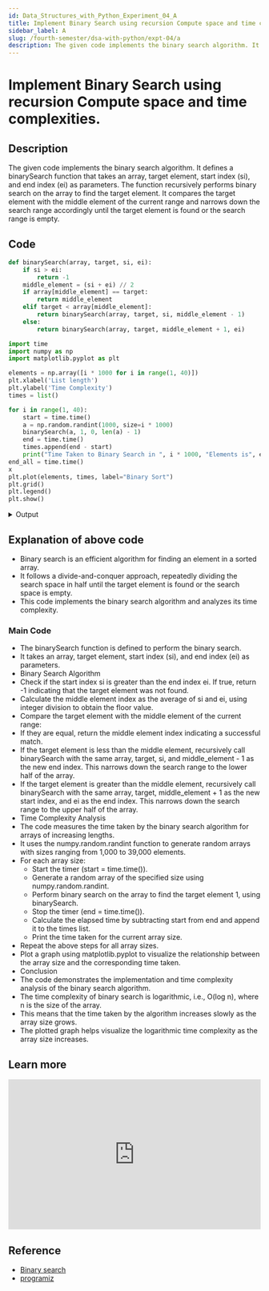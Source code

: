 ```yaml
---
id: Data_Structures_with_Python_Experiment_04_A
title: Implement Binary Search using recursion Compute space and time complexities.
sidebar_label: A
slug: /fourth-semester/dsa-with-python/expt-04/a
description: The given code implements the binary search algorithm. It defines a binarySearch function that takes an array, target element, start index (si), and end index (ei) as parameters. The function recursively performs binary search on the array to find the target element. It compares the target element with the middle element of the current range and narrows down the search range accordingly until the target element is found or the search range is empty.
---
```


# Implement Binary Search using recursion Compute space and time complexities.

## Description

The given code implements the binary search algorithm. It defines a binarySearch function that takes an array, target element, start index (si), and end index (ei) as parameters. The function recursively performs binary search on the array to find the target element. It compares the target element with the middle element of the current range and narrows down the search range accordingly until the target element is found or the search range is empty.

## Code

```python title="program4a.py"
def binarySearch(array, target, si, ei):
    if si > ei:
        return -1
    middle_element = (si + ei) // 2
    if array[middle_element] == target:
        return middle_element
    elif target < array[middle_element]:
        return binarySearch(array, target, si, middle_element - 1)
    else:
        return binarySearch(array, target, middle_element + 1, ei)

import time
import numpy as np
import matplotlib.pyplot as plt

elements = np.array([i * 1000 for i in range(1, 40)])
plt.xlabel('List length')
plt.ylabel('Time Complexity')
times = list()

for i in range(1, 40):
    start = time.time()
    a = np.random.randint(1000, size=i * 1000)
    binarySearch(a, 1, 0, len(a) - 1)
    end = time.time()
    times.append(end - start)
    print("Time Taken to Binary Search in ", i * 1000, "Elements is", end - start, "s")
end_all = time.time()
x
plt.plot(elements, times, label="Binary Sort")
plt.grid()
plt.legend()
plt.show()
```

<details>
  <summary>Output</summary>

<img src={"https://i.imgur.com/XbH1FrW.png"} style={{borderRadius: '10px'}} />

</details>

## Explanation of above code

- Binary search is an efficient algorithm for finding an element in a sorted array.
- It follows a divide-and-conquer approach, repeatedly dividing the search space in half until the target element is found or the search space is empty.
- This code implements the binary search algorithm and analyzes its time complexity.

### Main Code
- The binarySearch function is defined to perform the binary search.
- It takes an array, target element, start index (si), and end index (ei) as parameters.
- Binary Search Algorithm
- Check if the start index si is greater than the end index ei. If true, return -1 indicating that the target element was not found.
- Calculate the middle element index as the average of si and ei, using integer division to obtain the floor value.
- Compare the target element with the middle element of the current range:
- If they are equal, return the middle element index indicating a successful match.
- If the target element is less than the middle element, recursively call binarySearch with the same array, target, si, and middle_element - 1 as the new end index. This narrows down the search range to the lower half of the array.
- If the target element is greater than the middle element, recursively call binarySearch with the same array, target, middle_element + 1 as the new start index, and ei as the end index. This narrows down the search range to the upper half of the array.
- Time Complexity Analysis
- The code measures the time taken by the binary search algorithm for arrays of increasing lengths.
- It uses the numpy.random.randint function to generate random arrays with sizes ranging from 1,000 to 39,000 elements.
- For each array size:
    - Start the timer (start = time.time()).
    - Generate a random array of the specified size using numpy.random.randint.
    - Perform binary search on the array to find the target element 1, using binarySearch.
    - Stop the timer (end = time.time()).
    - Calculate the elapsed time by subtracting start from end and append it to the times list.
    - Print the time taken for the current array size.
- Repeat the above steps for all array sizes.
- Plot a graph using matplotlib.pyplot to visualize the relationship between the array size and the corresponding time taken.
- Conclusion
- The code demonstrates the implementation and time complexity analysis of the binary search algorithm.
- The time complexity of binary search is logarithmic, i.e., O(log n), where n is the size of the array.
- This means that the time taken by the algorithm increases slowly as the array size grows.
- The plotted graph helps visualize the logarithmic time complexity as the array size increases.

## Learn more

<iframe width="100%" height="300px" src="https://www.youtube.com/embed/V_T5NuccwRA" title="7.2 What is Binary Search | Binary Search Algorithm with example | Data Structures Tutorials" frameborder="0" allow="accelerometer; autoplay; clipboard-write; encrypted-media; gyroscope; picture-in-picture; web-share" allowfullscreen></iframe>

## Reference

- [Binary search](https://chortle.ccsu.edu/java5/Notes/chap53B/ch53B_18.html)
- [programiz](https://www.programiz.com/dsa/binary-search)
